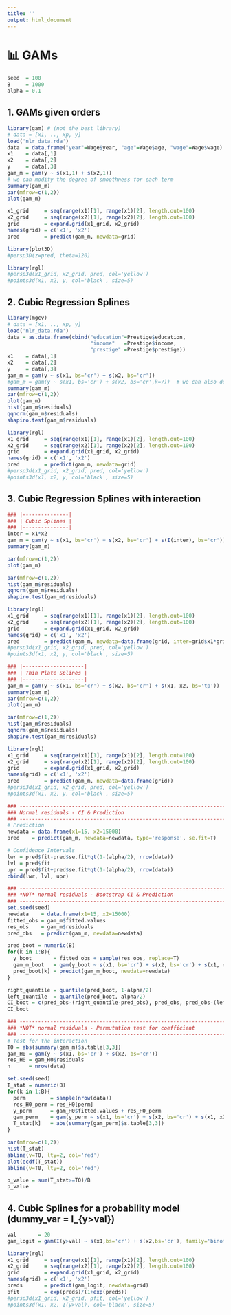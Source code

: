 ```yaml
---
title: ''
output: html_document
---
```


# 📊 **GAMs**

```r
seed  = 100
B     = 1000
alpha = 0.1
```

## **1.** GAMs given orders
```r
library(gam) # (not the best library)
# data = [x1, .., xp, y]
load('nlr_data.rda')
data  = data.frame("year"=Wage$year, "age"=Wage$age, "wage"=Wage$wage)
x1    = data[,1]
x2    = data[,2]
y     = data[,3]
gam_m = gam(y ~ s(x1,1) + s(x2,1))
# we can modify the degree of smoothness for each term
summary(gam_m)
par(mfrow=c(1,2))
plot(gam_m)

x1_grid     = seq(range(x1)[1], range(x1)[2], length.out=100)
x2_grid     = seq(range(x2)[1], range(x2)[2], length.out=100)
grid        = expand.grid(x1_grid, x2_grid)
names(grid) = c('x1', 'x2')
pred        = predict(gam_m, newdata=grid)

library(plot3D)
#persp3D(z=pred, theta=120)

library(rgl)
#persp3d(x1_grid, x2_grid, pred, col='yellow')
#points3d(x1, x2, y, col='black', size=5)
```

## **2.** Cubic Regression Splines
```r
library(mgcv)
# data = [x1, .., xp, y]
load('nlr_data.rda')
data = as.data.frame(cbind("education"=Prestige$education, 
                           "income"   =Prestige$income, 
                           "prestige" =Prestige$prestige))
x1    = data[,1]
x2    = data[,2]
y     = data[,3]
gam_m = gam(y ~ s(x1, bs='cr') + s(x2, bs='cr'))
#gam_m = gam(y ~ s(x1, bs='cr') + s(x2, bs='cr',k=7))  # we can also decide #knots (k)
summary(gam_m)
par(mfrow=c(1,2))
plot(gam_m)
hist(gam_m$residuals)
qqnorm(gam_m$residuals)
shapiro.test(gam_m$residuals)

library(rgl)
x1_grid     = seq(range(x1)[1], range(x1)[2], length.out=100)
x2_grid     = seq(range(x2)[1], range(x2)[2], length.out=100)
grid        = expand.grid(x1_grid, x2_grid)
names(grid) = c('x1', 'x2')
pred        = predict(gam_m, newdata=grid)
#persp3d(x1_grid, x2_grid, pred, col='yellow')
#points3d(x1, x2, y, col='black', size=5)
```

## **3.** Cubic Regression Splines with interaction
```r
### |---------------|
### | Cubic Splines |
### |---------------|
inter = x1*x2
gam_m = gam(y ~ s(x1, bs='cr') + s(x2, bs='cr') + s(I(inter), bs='cr'))
summary(gam_m)
```

```r
par(mfrow=c(1,2))
plot(gam_m)
```

```r
par(mfrow=c(1,2))
hist(gam_m$residuals)
qqnorm(gam_m$residuals)
shapiro.test(gam_m$residuals)

library(rgl)
x1_grid     = seq(range(x1)[1], range(x1)[2], length.out=100)
x2_grid     = seq(range(x2)[1], range(x2)[2], length.out=100)
grid        = expand.grid(x1_grid, x2_grid)
names(grid) = c('x1', 'x2')
pred        = predict(gam_m, newdata=data.frame(grid, inter=grid$x1*grid$x1))
#persp3d(x1_grid, x2_grid, pred, col='yellow')
#points3d(x1, x2, y, col='black', size=5)

### |--------------------|
### | Thin Plate Splines |
### |--------------------|
gam_m = gam(y ~ s(x1, bs='cr') + s(x2, bs='cr') + s(x1, x2, bs='tp'))
summary(gam_m)
par(mfrow=c(1,2))
plot(gam_m)
```

```r
par(mfrow=c(1,2))
hist(gam_m$residuals)
qqnorm(gam_m$residuals)
shapiro.test(gam_m$residuals)

library(rgl)
x1_grid     = seq(range(x1)[1], range(x1)[2], length.out=100)
x2_grid     = seq(range(x2)[1], range(x2)[2], length.out=100)
grid        = expand.grid(x1_grid, x2_grid)
names(grid) = c('x1', 'x2')
pred        = predict(gam_m, newdata=data.frame(grid))
#persp3d(x1_grid, x2_grid, pred, col='yellow')
#points3d(x1, x2, y, col='black', size=5)

### ---------------------------------------------------------------------------------------
### Normal residuals - CI & Prediction
### ---------------------------------------------------------------------------------------
# Prediction 
newdata = data.frame(x1=15, x2=15000)
pred    = predict(gam_m, newdata=newdata, type='response', se.fit=T)            

# Confidence Intervals
lwr = pred$fit-pred$se.fit*qt(1-(alpha/2), nrow(data))
lvl = pred$fit
upr = pred$fit+pred$se.fit*qt(1-(alpha/2), nrow(data))
cbind(lwr, lvl, upr)

### ---------------------------------------------------------------------------------------
### *NOT* normal residuals - Bootstrap CI & Prediction
### ---------------------------------------------------------------------------------------
set.seed(seed)
newdata    = data.frame(x1=15, x2=15000)
fitted_obs = gam_m$fitted.values
res_obs    = gam_m$residuals
pred_obs   = predict(gam_m, newdata=newdata)

pred_boot = numeric(B)
for(k in 1:B){
  y_boot       = fitted_obs + sample(res_obs, replace=T)
  gam_m_boot   = gam(y_boot ~ s(x1, bs='cr') + s(x2, bs='cr') + s(x1, x2, bs='tp'))
  pred_boot[k] = predict(gam_m_boot, newdata=newdata) 
}

right_quantile = quantile(pred_boot, 1-alpha/2)
left_quantile  = quantile(pred_boot, alpha/2)
CI_boot = c(pred_obs-(right_quantile-pred_obs), pred_obs, pred_obs-(left_quantile-pred_obs))
CI_boot

### ---------------------------------------------------------------------------------------
### *NOT* normal residuals - Permutation test for coefficient 
### ---------------------------------------------------------------------------------------
# Test for the interaction
T0 = abs(summary(gam_m)$s.table[3,3])
gam_H0 = gam(y ~ s(x1, bs='cr') + s(x2, bs='cr'))
res_H0 = gam_H0$residuals
n      = nrow(data)

set.seed(seed)
T_stat = numeric(B)
for(k in 1:B){
  perm        = sample(nrow(data))
  res_H0_perm = res_H0[perm]
  y_perm      = gam_H0$fitted.values + res_H0_perm
  gam_perm    = gam(y_perm ~ s(x1, bs='cr') + s(x2, bs='cr') + s(x1, x2, bs='tp'))
  T_stat[k]   = abs(summary(gam_perm)$s.table[3,3])
}

par(mfrow=c(1,2))
hist(T_stat)
abline(v=T0, lty=2, col='red')
plot(ecdf(T_stat))
abline(v=T0, lty=2, col='red')

p_value = sum(T_stat>=T0)/B
p_value
```

## **4.** Cubic Splines for a probability model (dummy_var = I_{y>val})
```r
val       = 20
gam_logit = gam(I(y>val) ~ s(x1,bs='cr') + s(x2,bs='cr'), family='binomial')

library(rgl)
x1_grid     = seq(range(x1)[1], range(x1)[2], length.out=100)
x2_grid     = seq(range(x2)[1], range(x2)[2], length.out=100)
grid        = expand.grid(x1_grid, x2_grid)
names(grid) = c('x1', 'x2')
preds       = predict(gam_logit, newdata=grid)
pfit        = exp(preds)/(1+exp(preds))
#persp3d(x1_grid, x2_grid, pfit, col='yellow')
#points3d(x1, x2, I(y>val), col='black', size=5)
```

